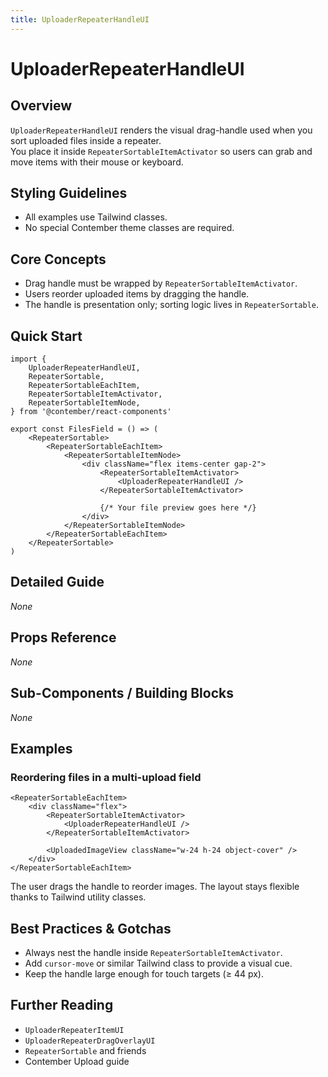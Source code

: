 ```yaml
---
title: UploaderRepeaterHandleUI
---
```


<!-- Edited by human: false -->
<!-- Examples count: 4 -->
<!-- Source examples: 0 -->
<!-- Playground examples: 0 -->
<!-- External examples: 4 -->
<!-- Import examples: 4 -->

# UploaderRepeaterHandleUI

## Overview
`UploaderRepeaterHandleUI` renders the visual drag-handle used when you sort uploaded files inside a repeater.  
You place it inside `RepeaterSortableItemActivator` so users can grab and move items with their mouse or keyboard.

## Styling Guidelines
* All examples use Tailwind classes.  
* No special Contember theme classes are required.

## Core Concepts
* Drag handle must be wrapped by `RepeaterSortableItemActivator`.
* Users reorder uploaded items by dragging the handle.
* The handle is presentation only; sorting logic lives in `RepeaterSortable`.

## Quick Start
```tsx
import {
	UploaderRepeaterHandleUI,
	RepeaterSortable,
	RepeaterSortableEachItem,
	RepeaterSortableItemActivator,
	RepeaterSortableItemNode,
} from '@contember/react-components'

export const FilesField = () => (
	<RepeaterSortable>
		<RepeaterSortableEachItem>
			<RepeaterSortableItemNode>
				<div className="flex items-center gap-2">
					<RepeaterSortableItemActivator>
						<UploaderRepeaterHandleUI />
					</RepeaterSortableItemActivator>

					{/* Your file preview goes here */}
				</div>
			</RepeaterSortableItemNode>
		</RepeaterSortableEachItem>
	</RepeaterSortable>
)
```

## Detailed Guide
_None_

## Props Reference
_None_

## Sub-Components / Building Blocks
_None_

## Examples

### Reordering files in a multi-upload field
```tsx
<RepeaterSortableEachItem>
	<div className="flex">
		<RepeaterSortableItemActivator>
			<UploaderRepeaterHandleUI />
		</RepeaterSortableItemActivator>

		<UploadedImageView className="w-24 h-24 object-cover" />
	</div>
</RepeaterSortableEachItem>
```
The user drags the handle to reorder images. The layout stays flexible thanks to Tailwind utility classes.

## Best Practices & Gotchas
* Always nest the handle inside `RepeaterSortableItemActivator`.
* Add `cursor-move` or similar Tailwind class to provide a visual cue.
* Keep the handle large enough for touch targets (≥ 44 px).

## Further Reading
* `UploaderRepeaterItemUI`
* `UploaderRepeaterDragOverlayUI`
* `RepeaterSortable` and friends  
* Contember Upload guide

<!-- End of Generated Documentation -->